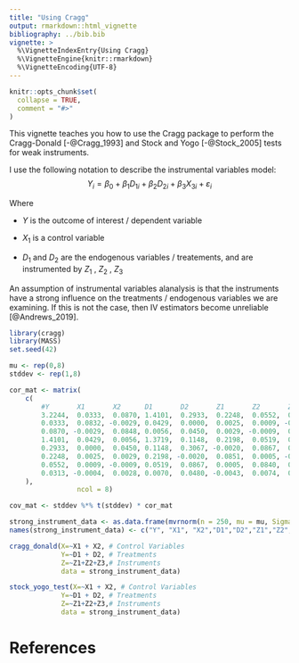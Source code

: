 ```yaml
---
title: "Using Cragg"
output: rmarkdown::html_vignette
bibliography: ../bib.bib
vignette: >
  %\VignetteIndexEntry{Using Cragg}
  %\VignetteEngine{knitr::rmarkdown}
  %\VignetteEncoding{UTF-8}
---
```


```r
knitr::opts_chunk$set(
  collapse = TRUE,
  comment = "#>"
)
```

This vignette teaches you how to use the Cragg package to perform the Cragg-Donald [-@Cragg_1993] and Stock and Yogo [-@Stock_2005] tests for weak instruments.

I use the following notation to describe the instrumental variables model:
$$ Y_i = \beta_0 + \beta_1D_{1i} + \beta_2D_{2i} + \beta_3X_{3i} + \varepsilon_i $$

Where

* $Y$ is the outcome of interest / dependent variable

* $X_1$ is a control variable

* $D_1$ and $D_2$ are the endogenous variables / treatements, and are instrumented by $Z_1$ , $Z_2$ , $Z_3$

An assumption of instrumental variables alanalysis is that the instruments have a strong influence on the treatments / endogenous variables we are examining. If this is not the case, then IV estimators become unreliable [@Andrews_2019].


```r
library(cragg)
library(MASS)
set.seed(42)

mu <- rep(0,8)
stddev <- rep(1,8)

cor_mat <- matrix(
	c(
		#Y       X1       X2      D1       D2       Z1       Z2       Z3
		3.2244,  0.0333,  0.0870, 1.4101,  0.2933,  0.2248,  0.0552,  0.0313,	#Y
		0.0333,  0.0832, -0.0029, 0.0429,  0.0000,  0.0025,  0.0009, -0.0004,	#X1
		0.0870, -0.0029,  0.0848, 0.0056,  0.0450,  0.0029, -0.0009,  0.0028,	#X2
		1.4101,  0.0429,  0.0056, 1.3719,  0.1148,  0.2198,  0.0519,  0.0070,	#D1
		0.2933,  0.0000,  0.0450, 0.1148,  0.3067, -0.0020,  0.0867,  0.0480,	#D2
		0.2248,  0.0025,  0.0029, 0.2198, -0.0020,  0.0851,  0.0005, -0.0043,	#Z1
		0.0552,  0.0009, -0.0009, 0.0519,  0.0867,  0.0005,  0.0840,  0.0074,	#Z2
		0.0313, -0.0004,  0.0028, 0.0070,  0.0480, -0.0043,  0.0074,  0.0831	#Z3
	),
                 ncol = 8)

cov_mat <- stddev %*% t(stddev) * cor_mat

strong_instrument_data <- as.data.frame(mvrnorm(n = 250, mu = mu, Sigma = cov_mat, empirical = FALSE))
names(strong_instrument_data) <- c("Y", "X1", "X2","D1","D2","Z1","Z2","Z3")

```

```r
cragg_donald(X=~X1 + X2, # Control Variables
			 Y=~D1 + D2, # Treatments
			 Z=~Z1+Z2+Z3,# Instruments
			 data = strong_instrument_data)
```

```r
stock_yogo_test(X=~X1 + X2, # Control Variables
			 Y=~D1 + D2, # Treatments
			 Z=~Z1+Z2+Z3,# Instruments
			 data = strong_instrument_data)
```

# References

